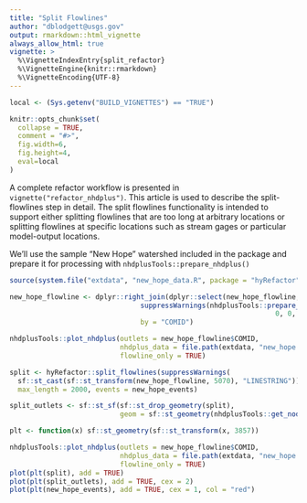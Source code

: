 ```yaml
---
title: "Split Flowlines"
author: "dblodgett@usgs.gov"
output: rmarkdown::html_vignette
always_allow_html: true
vignette: >
  %\VignetteIndexEntry{split_refactor}
  %\VignetteEngine{knitr::rmarkdown}
  %\VignetteEncoding{UTF-8}
---
```


```r
local <- (Sys.getenv("BUILD_VIGNETTES") == "TRUE")

knitr::opts_chunk$set(
  collapse = TRUE,
  comment = "#>",
  fig.width=6,
  fig.height=4,
  eval=local
)
```

A complete refactor workflow is presented in `vignette("refactor_nhdplus")`. This article is used to describe the split-flowlines step in detail. The split flowlines functionality is intended to support either splitting flowlines that are too long at arbitrary locations or splitting flowlines at specific locations such as stream gages or particular model-output locations.

We'll use the sample "New Hope" watershed included in the package and prepare it for processing with `nhdplusTools::prepare_nhdplus()`

```r
source(system.file("extdata", "new_hope_data.R", package = "hyRefactor"))

new_hope_flowline <- dplyr::right_join(dplyr::select(new_hope_flowline, COMID, REACHCODE, FromMeas, ToMeas), 
                                suppressWarnings(nhdplusTools::prepare_nhdplus(new_hope_flowline, 
                                                                 0, 0, 0, FALSE, warn = FALSE)), 
                                by = "COMID")

nhdplusTools::plot_nhdplus(outlets = new_hope_flowline$COMID, 
                           nhdplus_data = file.path(extdata, "new_hope.gpkg"), 
                           flowline_only = TRUE)

```



```r
split <- hyRefactor::split_flowlines(suppressWarnings(
  sf::st_cast(sf::st_transform(new_hope_flowline, 5070), "LINESTRING")), 
  max_length = 2000, events = new_hope_events)

split_outlets <- sf::st_sf(sf::st_drop_geometry(split), 
                           geom = sf::st_geometry(nhdplusTools::get_node(split, position = "end")))

plt <- function(x) sf::st_geometry(sf::st_transform(x, 3857))

nhdplusTools::plot_nhdplus(outlets = new_hope_flowline$COMID, 
                           nhdplus_data = file.path(extdata, "new_hope.gpkg"), 
                           flowline_only = TRUE)
plot(plt(split), add = TRUE)
plot(plt(split_outlets), add = TRUE, cex = 2)
plot(plt(new_hope_events), add = TRUE, cex = 1, col = "red")
```
